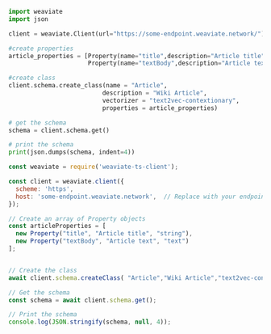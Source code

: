 
<Tabs groupId="languages">
<TabItem value="py" label="Python">

```python
import weaviate
import json

client = weaviate.Client(url="https://some-endpoint.weaviate.network/") # Replace with your endpoint

#create properties
article_properties = [Property(name="title",description="Article title",dataType="string"),
                      Property(name="textBody",description="Article text",dataType="text")]

#create class
client.schema.create_class(name = "Article",
                          description = "Wiki Article",
                          vectorizer = "text2vec-contextionary",
                          properties = article_properties)

# get the schema
schema = client.schema.get()

# print the schema
print(json.dumps(schema, indent=4))

```

</TabItem>
<TabItem value="js" label="JavaScript">

```js
const weaviate = require('weaviate-ts-client');

const client = weaviate.client({
  scheme: 'https',
  host: 'some-endpoint.weaviate.network',  // Replace with your endpoint
});

// Create an array of Property objects
const articleProperties = [
  new Property("title", "Article title", "string"),
  new Property("textBody", "Article text", "text")
];


// Create the class
await client.schema.createClass( "Article","Wiki Article","text2vec-contextionary",article_properties);

// Get the schema
const schema = await client.schema.get();

// Print the schema
console.log(JSON.stringify(schema, null, 4));
```

</TabItem>
</Tabs>